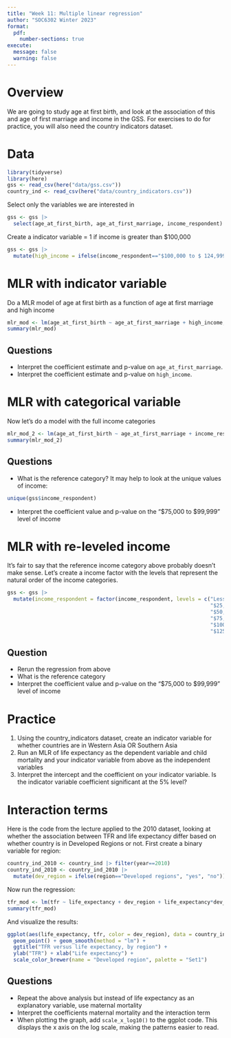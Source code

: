 ```yaml
---
title: "Week 11: Multiple linear regression"
author: "SOC6302 Winter 2023"
format: 
  pdf:
    number-sections: true
execute:
  message: false
  warning: false
---
```


# Overview

We are going to study age at first birth, and look at the association of this and age of first marriage and income in the GSS. For exercises to do for practice, you will also need the country indicators dataset. 

# Data

```r
library(tidyverse)
library(here)
gss <- read_csv(here("data/gss.csv"))
country_ind <- read_csv(here("data/country_indicators.csv"))
```

Select only the variables we are interested in
```r
gss <- gss |> 
  select(age_at_first_birth, age_at_first_marriage, income_respondent)
```
Create a indicator variable = 1 if income is greater than $100,000

```r
gss <- gss |> 
  mutate(high_income = ifelse(income_respondent=="$100,000 to $ 124,999"|income_respondent=="$125,000 and more", 1, 0))
```

# MLR with indicator variable

Do a MLR model of age at first birth as a function of age at first marriage and high income

```r
mlr_mod <- lm(age_at_first_birth ~ age_at_first_marriage + high_income, data = gss)
summary(mlr_mod)
```
## Questions

- Interpret the coefficient estimate and p-value on `age_at_first_marriage`. 
- Interpret the coefficient estimate and p-value on `high_income`. 

# MLR with categorical variable

Now let's do a model with the full income categories

```r
mlr_mod_2 <- lm(age_at_first_birth ~ age_at_first_marriage + income_respondent, data = gss)
summary(mlr_mod_2)
```
## Questions

- What is the reference category? It may help to look at the unique values of income:

```r
unique(gss$income_respondent)
```

- Interpret the coefficient value and p-value on the "\$75,000 to \$99,999" level of income

# MLR with re-leveled income

It's fair to say that the reference income category above probably doesn't make sense. Let's create a income factor with the levels that represent the natural order of the income categories. 

```r
gss <- gss |> 
  mutate(income_respondent = factor(income_respondent, levels = c("Less than $25,000",
                                                                  "$25,000 to $49,999",
                                                                  "$50,000 to $74,999",
                                                                  "$75,000 to $99,999",
                                                                  "$100,000 to $ 124,999",
                                                                  "$125,000 and more")))
```


## Question

- Rerun the regression from above 
- What is the reference category
- Interpret the coefficient value and p-value on the "\$75,000 to \$99,999" level of income


# Practice

1. Using the country_indicators dataset, create an indicator variable for whether countries are in Western Asia OR Southern Asia
2. Run an MLR of life expectancy as the dependent variable and child mortality and your indicator variable from above as the independent variables
3. Interpret the intercept and the coefficient on your indicator variable. Is the indicator variable coefficient significant at the 5% level?



# Interaction terms

Here is the code from the lecture applied to the 2010 dataset, looking at whether the association between TFR and life expectancy differ based on whether country is in Developed Regions or not. First create a binary variable for region:

```r
country_ind_2010 <- country_ind |> filter(year==2010)
country_ind_2010 <- country_ind_2010 |> 
  mutate(dev_region = ifelse(region=="Developed regions", "yes", "no"))
```

Now run the regression:

```r
tfr_mod <- lm(tfr ~ life_expectancy + dev_region + life_expectancy*dev_region, data = country_ind_2010)
summary(tfr_mod)
```

And visualize the results:

```r
ggplot(aes(life_expectancy, tfr, color = dev_region), data = country_ind_2010) + 
  geom_point() + geom_smooth(method = "lm") + 
  ggtitle("TFR versus life expectancy, by region") + 
  ylab("TFR") + xlab("Life expectancy") + 
  scale_color_brewer(name = "Developed region", palette = "Set1") 
```

## Questions

- Repeat the above analysis but instead of life expectancy as an explanatory variable, use maternal mortality
- Interpret the coefficients maternal mortality and the interaction term
- When plotting the graph, add `scale_x_log10()` to the ggplot code. This displays the x axis on the log scale, making the patterns easier to read. 
